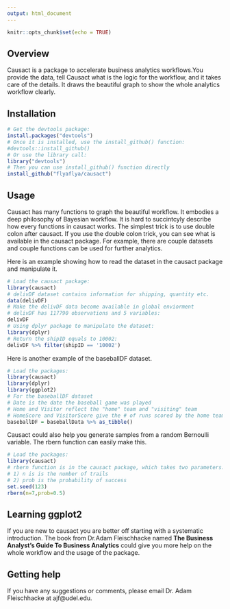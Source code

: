 ```yaml
---
output: html_document
---
```


```r
knitr::opts_chunk$set(echo = TRUE)
```

## Overview
Causact is a package to accelerate business analytics workflows.You provide the data, tell Causact what is the logic for the workflow, and it takes care of the details. It draws the beautiful graph to show the whole analytics workflow clearly.

## Installation

```r
# Get the devtools package:
install.packages("devtools")
# Once it is installed, use the install_github() function:
#devtools::install_github()
# Or use the library call:
library("devtools")
# Then you can use install_github() function directly
install_github("flyaflya/causact")
```

## Usage

Causact has many functions to graph the beautiful workflow. It embodies a deep philosophy of Bayesian workflow. It is hard to succintcyly describe how every functions in causact works. The simplest trick is to use double colon after causact. If you use the double colon trick, you can see what is available in the causact package. For example, there are couple datasets and couple functions can be used for further analytics.

Here is an example showing how to read the dataset in the causact package and manipulate it.

```r
# Load the causact package:
library(causact)
# delivDF dataset contains information for shipping, quantity etc.
data(delivDF)
# Make the delivDF data become available in global enviorment
# delivDF has 117790 observations and 5 variables:
delivDF
# Using dplyr package to manipulate the dataset:
library(dplyr)
# Return the shipID equals to 10002:
delivDF %>% filter(shipID == '10002')
```
Here is another example of the baseballDF dataset.
```r
# Load the packages:
library(causact)
library(dplyr)
library(ggplot2)
# For the baseballDF dataset
# Date is the date the baseball game was played
# Home and Visitor reflect the "home" team and "visiting" team
# HomeScore and VisitorScore give the # of runs scored by the home team and visiting team
baseballDF = baseballData %>% as_tibble()
```

Causact could also help you generate samples from a random Bernoulli variable. The rbern function can easily make this.

```r
# Load the packages:
library(causact)
# rbern function is in the causact package, which takes two parameters:
# 1) n is is the number of trails
# 2) prob is the probability of success
set.seed(123)
rbern(n=7,prob=0.5)
```

## Learning ggplot2

If you are new to causact you are better off starting with a systematic introduction. The book from Dr.Adam Fleischhacke named __The Business Analyst's Guide To Business Analytics__ could give you more help on the whole workflow and the usage of the package.


## Getting help

If you have any suggestions or comments, please email Dr. Adam Fleischhacke at ajf@udel.edu.
